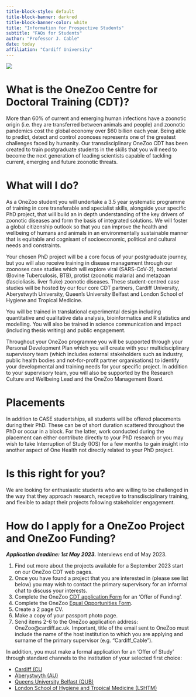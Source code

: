 ```yaml
---
title-block-style: default
title-block-banner: darkred
title-block-banner-color: white
title: "Information for Prospective Students"
subtitle: "FAQs for Students"
author: "Professor J. Cable"
date: today
affiliation: "Cardiff University"
---
```


![](images/Funders.png)

# What is the OneZoo Centre for Doctoral Training (CDT)?

More than 60% of current and emerging human infections have a zoonotic origin (i.e. they are transferred between animals and people) and zoonotic pandemics cost the global economy over \$60 billion each year. Being able to predict, detect and control zoonoses represents one of the greatest challenges faced by humanity. Our transdisciplinary OneZoo CDT has been created to train postgraduate students in the skills that you will need to become the next generation of leading scientists capable of tackling current, emerging and future zoonotic threats.

# What will I do?

As a OneZoo student you will undertake a 3.5 year systematic programme of training in core transferable and specialist skills, alongside your specific PhD project, that will build an in depth understanding of the key drivers of zoonotic diseases and form the basis of integrated solutions. We will foster a global citizenship outlook so that you can improve the health and wellbeing of humans and animals in an environmentally sustainable manner that is equitable and cognisant of socioeconomic, political and cultural needs and constraints.

Your chosen PhD project will be a core focus of your postgraduate journey, but you will also receive training in disease management through our zoonoses case studies which will explore viral (SARS-CoV-2), bacterial (Bovine Tuberculosis, BTB), protist (zoonotic malaria) and metazoan (fascioliasis. liver fluke) zoonotic diseases. These student-centred case studies will be hosted by our four core CDT partners, Cardiff University, Aberystwyth University, Queen's University Belfast and London School of Hygiene and Tropical Medicine.

You will be trained in translational experimental design including quantitative and qualitative data analysis, bioinformatics and R statistics and modelling. You will also be trained in science communication and impact (including thesis writing) and public engagement.

Throughout your OneZoo programme you will be supported through your Personal Development Plan which you will create with your multidisciplinary supervisory team (which includes external stakeholders such as industry, public health bodies and not-for-profit partner organisations) to identify your developmental and training needs for your specific project. In addition to your supervisory team, you will also be supported by the Research Culture and Wellbeing Lead and the OneZoo Management Board.

# Placements

In addition to CASE studentships, all students will be offered placements during their PhD. These can be of short duration scattered throughout the PhD or occur in a block. For the latter, work conducted during the placement can either contribute directly to your PhD research or you may wish to take Interruption of Study (IOS) for a few months to gain insight into another aspect of One Health not directly related to your PhD project.

# Is this right for you?

We are looking for enthusiastic students who are willing to be challenged in the way that they approach research, receptive to transdisciplinary training, and flexible to adapt their projects following stakeholder engagement.

# How do I apply for a OneZoo Project and OneZoo Funding?

***Application deadline: 1st May 2023.*** Interviews end of May 2023.

1.  Find out more about the projects available for a September 2023 start on our OneZoo CDT web pages.
2.  Once you have found a project that you are interested in (please see list below) you may wish to contact the primary supervisory for an informal chat to discuss your interests.
3.  Complete the OneZoo [CDT application Form](www/2023-24_OneZoo_CDT_Studentship_Application_Form10March23FINAL.docx) for an 'Offer of Funding'.
4.  Complete the OneZoo [Equal Opportunities Form](www/2023-24_OneZoo_equal_opportunities_Form_10March23FINAL.docx).
5.  Create a 2 page CV.
6.  Make a copy of your passport photo page.
7.  Send items 2-6 to the OneZoo application address: OneZoo\@cardiff.ac.uk. Important, title of the email sent to OneZoo must include the name of the host institution to which you are applying and surname of the primary supervisor (e.g. "Cardiff_Cable").

In addition, you must make a formal application for an 'Offer of Study' through standard channels to the institution of your selected first choice:

-   [Cardiff (CU](https://www.cardiff.ac.uk/study/postgraduate/research/programmes/programme/biosciences-phd-mphil-md)
-   [Aberystwyth (AU)](https://www.aber.ac.uk/en/study-with-us/pg-studies/apply/)
-   [Queens University Belfast (QUB)](https://dap.qub.ac.uk/portal/user/u_login.php)
-   [London School of Hygiene and Tropical Medicine (LSHTM)](https://apply.lshtm.ac.uk/login)
